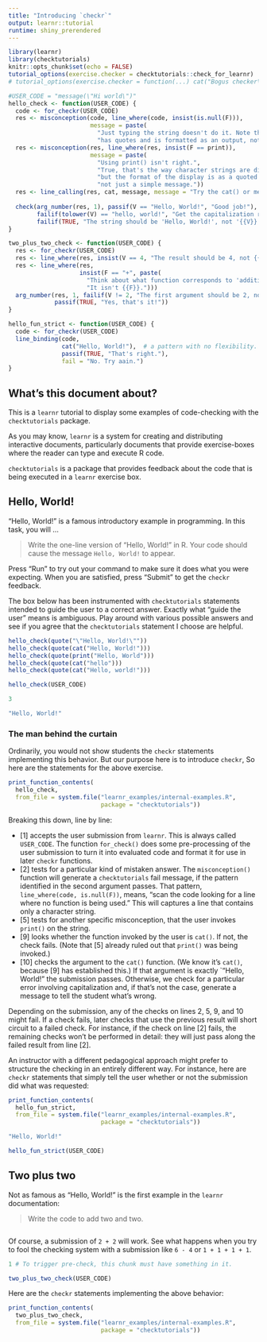 ```yaml
---
title: "Introducing `checkr`"
output: learnr::tutorial
runtime: shiny_prerendered
---
```


```r
library(learnr)
library(checktutorials)
knitr::opts_chunk$set(echo = FALSE)
tutorial_options(exercise.checker = checktutorials::check_for_learnr)
# tutorial_options(exercise.checker = function(...) cat("Bogus checker\n"))

#USER_CODE = "message(\"Hi world\")"
hello_check <- function(USER_CODE) {
  code <- for_checkr(USER_CODE)
  res <- misconception(code, line_where(code, insist(is.null(F))), 
                       message = paste(
                         "Just typing the string doesn't do it. Note that the output", 
                         "has quotes and is formatted as an output, not a simple message."))
  res <- misconception(res, line_where(res, insist(F == print)), 
                       message = paste(
                         "Using print() isn't right.",
                         "True, that's the way character strings are displayed,", 
                         "but the format of the display is as a quoted output and",
                         "not just a simple message."))
  res <- line_calling(res, cat, message, message = "Try the cat() or message() functions.")
                    
  check(arg_number(res, 1), passif(V == "Hello, World!", "Good job!"),
        failif(tolower(V) == "hello, world!", "Get the capitalization right!"),
        failif(TRUE, "The string should be 'Hello, World!', not '{{V}}'.")) 
}

two_plus_two_check <- function(USER_CODE) {
  res <- for_checkr(USER_CODE)
  res <- line_where(res, insist(V == 4, "The result should be 4, not {{V}}."))
  res <- line_where(res, 
                    insist(F == "+", paste(
                      "Think about what function corresponds to 'addition'.", 
                      "It isn't {{F}}.")))
  arg_number(res, 1, failif(V != 2, "The first argument should be 2, not {{E}}."),
             passif(TRUE, "Yes, that's it!"))
}

hello_fun_strict <- function(USER_CODE) {
  code <- for_checkr(USER_CODE)
  line_binding(code, 
               cat("Hello, World!"),  # a pattern with no flexibility.
               passif(TRUE, "That's right."),
               fail = "No. Try aain.")
}
```

## What's this document about?

This is a `learnr` tutorial to display some examples of code-checking with the `checktutorials` package.

As you may know, `learnr` is a system for creating and distributing interactive documents, particularly documents that provide exercise-boxes where the reader can type and execute R code.

`checktutorials` is a package that provides feedback about the code that is being executed in a `learnr` exercise box.

## Hello, World!

"Hello, World!" is a famous introductory example in programming. In this task, you will ... 

> Write the one-line version of "Hello, World!" in R. Your code should cause the message `Hello, World!` to appear. 

Press "Run" to try out your command to make sure it does what you were expecting. When you are satisfied, press "Submit" to get the `checkr` feedback.

The box below has been instrumented with `checktutorials` statements intended to guide the user to a correct answer. Exactly what "guide the user" means is ambiguous. Play around with various possible answers and see if you agree that the `checktutorials` statement I choose are helpful.


```r
hello_check(quote("\"Hello, World!\""))
hello_check(quote(cat("Hello, World!")))
hello_check(quote(print("Hello, World")))
hello_check(quote(cat("hello")))
hello_check(quote(cat("Hello, world!")))
```

```r
hello_check(USER_CODE)
```

```r
3
```

```r
"Hello, World!"
```

### The man behind the curtain

Ordinarily, you would not show students the `checkr` statements implementing this behavior. But our purpose here is to introduce `checkr`, So here are the statements for the above exercise.

```r
print_function_contents(
  hello_check,
  from_file = system.file("learnr_examples/internal-examples.R", 
                          package = "checktutorials"))
```

Breaking this down, line by line:

- [1] accepts the user submission from `learnr`. This is always called `USER_CODE`. The function `for_check()` does some pre-processing of the user submission to turn it into evaluated code and format it for use in later `checkr` functions.
- [2] tests for a particular kind of mistaken answer. The `misconception()` function will generate a `checktutorials` fail message, if the pattern identified in the second argument passes. That pattern, `line_where(code, is.null(F))`, means, "scan the code looking for a line where no function is being used." This will captures a line that contains only a character string.
- [5] tests for another specific misconception, that the user invokes `print()` on the string. 
- [9] looks whether the function invoked by the user is `cat()`. If not, the check fails. (Note that [5] already ruled out that `print()` was being invoked.)
- [10] checks the argument to the `cat()` function. (We know it's `cat()`, because [9] has established this.) If that argument is exactly `"Hello, World!" the submission passes. Otherwise, we check for a particular error involving capitalization and, if that's not the case, generate a message to tell the student what's wrong.

Depending on the submission, any of the checks on lines 2, 5, 9, and 10 might fail. If a check fails, later checks that use the previous result will short circuit to a failed check. For instance, if the check on line [2] fails, the remaining checks won't be performed in detail: they will just pass along the failed result from line [2].

An instructor with a different pedagogical approach might prefer to structure the checking in an entirely different way. For instance, here are `checkr` statements that simply tell the user whether or not the submission did what was requested:

```r
print_function_contents(
  hello_fun_strict,
  from_file = system.file("learnr_examples/internal-examples.R", 
                          package = "checktutorials"))
```

```r
"Hello, World!"
```

```r
hello_fun_strict(USER_CODE)
```

## Two plus two

Not as famous as "Hello, World!" is the first example in the `learnr` documentation:

> Write the code to add two and two.


```r

```

Of course, a submission of `2 + 2` will work. See what happens when you try to fool the checking system with a submission like `6 - 4` or `1 + 1 + 1 + 1`. 


```r
1 # To trigger pre-check, this chunk must have something in it.
```

```r
two_plus_two_check(USER_CODE)
```

Here are the `checkr` statements implementing the above behavior:
```r
print_function_contents(
  two_plus_two_check,
  from_file = system.file("learnr_examples/internal-examples.R", 
                          package = "checktutorials"))
```



